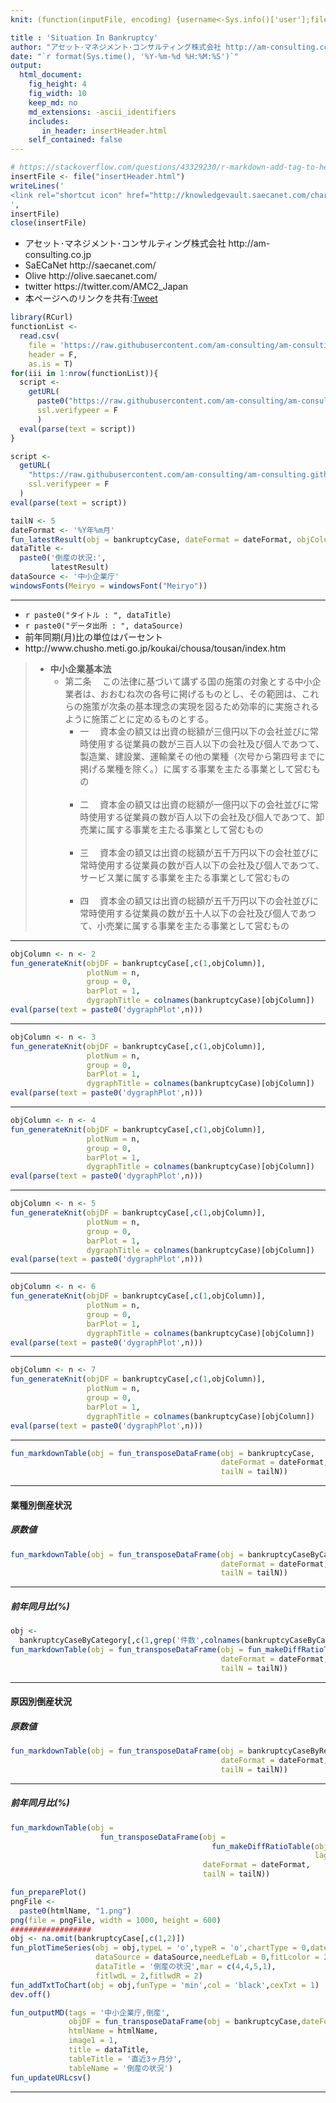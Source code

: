 ```yaml
---
knit: (function(inputFile, encoding) {username<-Sys.info()['user'];fileName<-'defaultPath.csv';pathToFile <-paste0('C:/Users/', username,'/Desktop/pathToCSV/');setwd(pathToFile);buf0<-read.csv(fileName,header = F,skip = 0,stringsAsFactor = F,check.names = F,fileEncoding = 'utf-8');timeStamp<-format(Sys.time(),'%Y%m%d%H%M%S');htmlName<-'SituationInBankruptcy';rmarkdown::render(inputFile, encoding = encoding, output_file = paste0('C:/Users/',username,buf0[2,1],'charts/','am-consulting.co.jp-',htmlName,'.html')) })

title : 'Situation In Bankruptcy'
author: "アセット･マネジメント･コンサルティング株式会社 http://am-consulting.co.jp"
date: "`r format(Sys.time(), '%Y-%m-%d %H:%M:%S')`"
output: 
  html_document:
    fig_height: 4
    fig_width: 10
    keep_md: no
    md_extensions: -ascii_identifiers
    includes:
       in_header: insertHeader.html
    self_contained: false
---
```


```r
# https://stackoverflow.com/questions/43329230/r-markdown-add-tag-to-head-of-html-output/43334558#43334558
insertFile <- file("insertHeader.html")
writeLines('
<link rel="shortcut icon" href="http://knowledgevault.saecanet.com/charts/indicator/favicon-bar-chart.ico">
',
insertFile)
close(insertFile)
```

<link href="http://knowledgevault.saecanet.com/components/rmarkdown-html.css" rel="stylesheet">
<style>.main-container {max-width : 1000px;}</style>
<script src="http://knowledgevault.saecanet.com/components/JavascriptCode.js"></script>

- アセット･マネジメント･コンサルティング株式会社 http://am-consulting.co.jp
- SaECaNet http://saecanet.com/
- Olive http://olive.saecanet.com/
- twitter https://twitter.com/AMC2_Japan
- 本ページへのリンクを共有:<a href="https://twitter.com/share" class="twitter-share-button" data-via="AMC2_Japan" data-size="large">Tweet</a> <script>!function(d,s,id){var js,fjs=d.getElementsByTagName(s)[0],p=/^http:/.test(d.location)?'http':'https';if(!d.getElementById(id)){js=d.createElement(s);js.id=id;js.src=p+'://platform.twitter.com/widgets.js';fjs.parentNode.insertBefore(js,fjs);}}(document, 'script', 'twitter-wjs');</script>

```r
library(RCurl)
functionList <-
  read.csv(
    file = 'https://raw.githubusercontent.com/am-consulting/am-consulting.github.io/master/csv/functionList.csv',
    header = F,
    as.is = T)
for(iii in 1:nrow(functionList)){
  script <- 
    getURL(
      paste0("https://raw.githubusercontent.com/am-consulting/am-consulting.github.io/master/", functionList[iii,1]),
      ssl.verifypeer = F
      )
  eval(parse(text = script))
}
```

```r
script <-
  getURL(
    "https://raw.githubusercontent.com/am-consulting/am-consulting.github.io/master/importSituationInBankruptcy.r",
    ssl.verifypeer = F
  )
eval(parse(text = script))
```

```r
tailN <- 5
dateFormat <- '%Y年%m月'
fun_latestResult(obj = bankruptcyCase, dateFormat = dateFormat, objColumn = c(3,6))
dataTitle <- 
  paste0('倒産の状況:', 
         latestResult)
dataSource <- '中小企業庁'
windowsFonts(Meiryo = windowsFont("Meiryo"))
```

***

- `r paste0("タイトル : ", dataTitle)`
- `r paste0("データ出所 : ", dataSource)`
- 前年同期(月)比の単位はパーセント
- http://www.chusho.meti.go.jp/koukai/chousa/tousan/index.htm

<blockquote>

- <b>中小企業基本法</b>
  - 第二条 　この法律に基づいて講ずる国の施策の対象とする中小企業者は、おおむね次の各号に掲げるものとし、その範囲は、これらの施策が次条の基本理念の実現を図るため効率的に実施されるように施策ごとに定めるものとする。
    - 一 　資本金の額又は出資の総額が三億円以下の会社並びに常時使用する従業員の数が三百人以下の会社及び個人であつて、製造業、建設業、運輸業その他の業種（次号から第四号までに掲げる業種を除く。）に属する事業を主たる事業として営むもの<br><br>
    - 二 　資本金の額又は出資の総額が一億円以下の会社並びに常時使用する従業員の数が百人以下の会社及び個人であつて、卸売業に属する事業を主たる事業として営むもの<br><br>
    - 三 　資本金の額又は出資の総額が五千万円以下の会社並びに常時使用する従業員の数が百人以下の会社及び個人であつて、サービス業に属する事業を主たる事業として営むもの<br><br>
    - 四 　資本金の額又は出資の総額が五千万円以下の会社並びに常時使用する従業員の数が五十人以下の会社及び個人であつて、小売業に属する事業を主たる事業として営むもの

</blockquote>

***

```r
objColumn <- n <- 2
fun_generateKnit(objDF = bankruptcyCase[,c(1,objColumn)],
                 plotNum = n,
                 group = 0,
                 barPlot = 1,
                 dygraphTitle = colnames(bankruptcyCase)[objColumn])
eval(parse(text = paste0('dygraphPlot',n)))
```

***

```r
objColumn <- n <- 3
fun_generateKnit(objDF = bankruptcyCase[,c(1,objColumn)],
                 plotNum = n,
                 group = 0,
                 barPlot = 1,
                 dygraphTitle = colnames(bankruptcyCase)[objColumn])
eval(parse(text = paste0('dygraphPlot',n)))
```

***

```r
objColumn <- n <- 4
fun_generateKnit(objDF = bankruptcyCase[,c(1,objColumn)],
                 plotNum = n,
                 group = 0,
                 barPlot = 1,
                 dygraphTitle = colnames(bankruptcyCase)[objColumn])
eval(parse(text = paste0('dygraphPlot',n)))
```

***

```r
objColumn <- n <- 5
fun_generateKnit(objDF = bankruptcyCase[,c(1,objColumn)],
                 plotNum = n,
                 group = 0,
                 barPlot = 1,
                 dygraphTitle = colnames(bankruptcyCase)[objColumn])
eval(parse(text = paste0('dygraphPlot',n)))
```

***

```r
objColumn <- n <- 6
fun_generateKnit(objDF = bankruptcyCase[,c(1,objColumn)],
                 plotNum = n,
                 group = 0,
                 barPlot = 1,
                 dygraphTitle = colnames(bankruptcyCase)[objColumn])
eval(parse(text = paste0('dygraphPlot',n)))
```

***

```r
objColumn <- n <- 7
fun_generateKnit(objDF = bankruptcyCase[,c(1,objColumn)],
                 plotNum = n,
                 group = 0,
                 barPlot = 1,
                 dygraphTitle = colnames(bankruptcyCase)[objColumn])
eval(parse(text = paste0('dygraphPlot',n)))
```

***

```r
fun_markdownTable(obj = fun_transposeDataFrame(obj = bankruptcyCase,
                                               dateFormat = dateFormat,
                                               tailN = tailN))
```

***

#### 業種別倒産状況
##### 原数値

```r
fun_markdownTable(obj = fun_transposeDataFrame(obj = bankruptcyCaseByCategory,
                                               dateFormat = dateFormat,
                                               tailN = tailN))
```

***

##### 前年同月比(%)

```r
obj <-
  bankruptcyCaseByCategory[,c(1,grep('件数',colnames(bankruptcyCaseByCategory)))]
fun_markdownTable(obj = fun_transposeDataFrame(obj = fun_makeDiffRatioTable(obj = obj,lag = 12),
                                               dateFormat = dateFormat,
                                               tailN = tailN))
```

***
#### 原因別倒産状況
##### 原数値

```r
fun_markdownTable(obj = fun_transposeDataFrame(obj = bankruptcyCaseByReason,
                                               dateFormat = dateFormat,
                                               tailN = tailN))
```

***

##### 前年同月比(%)

```r
fun_markdownTable(obj = 
                    fun_transposeDataFrame(obj = 
                                             fun_makeDiffRatioTable(obj = bankruptcyCaseByReason,
                                                                    lag = 12),
                                           dateFormat = dateFormat,
                                           tailN = tailN))
```

```r
fun_preparePlot()
pngFile <-
  paste0(htmlName, "1.png")
png(file = pngFile, width = 1000, height = 600)
##################
obj <- na.omit(bankruptcyCase[,c(1,2)])
fun_plotTimeSeries(obj = obj,typeL = 'o',typeR = 'o',chartType = 0,dateFormat = '%Y-%m',
                   dataSource = dataSource,needLefLab = 0,fitLcolor = 2,cexL = 2,
                   dataTitle = '倒産の状況',mar = c(4,4,5,1),
                   fitlwdL = 2,fitlwdR = 2)
fun_addTxtToChart(obj = obj,funType = 'min',col = 'black',cexTxt = 1)
dev.off()
```

```r
fun_outputMD(tags = '中小企業庁,倒産',
             objDF = fun_transposeDataFrame(obj = bankruptcyCase,dateFormat = dateFormat,tailN = 3),
             htmlName = htmlName,
             image1 = 1,
             title = dataTitle,
             tableTitle = '直近3ヶ月分',
             tableName = '倒産の状況')
fun_updateURLcsv()
```

***

<script>MakeNegative();</script>
<script>
  (function(i,s,o,g,r,a,m){i['GoogleAnalyticsObject']=r;i[r]=i[r]||function(){
  (i[r].q=i[r].q||[]).push(arguments)},i[r].l=1*new Date();a=s.createElement(o),
  m=s.getElementsByTagName(o)[0];a.async=1;a.src=g;m.parentNode.insertBefore(a,m)
  })(window,document,'script','https://www.google-analytics.com/analytics.js','ga');

  ga('create', 'UA-3077339-5', 'auto');
  ga('send', 'pageview');

</script>
